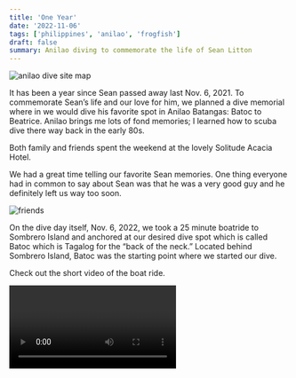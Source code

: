 ```yaml
---
title: 'One Year'
date: '2022-11-06'
tags: ['philippines', 'anilao', 'frogfish']
draft: false
summary: Anilao diving to commemorate the life of Sean Litton
---
```


<Image
  src="/static/images/one-year/anilao-dive-sites.jpg"
  width={800}
  height={927}
  alt="anilao dive site map"
/>

It has been a year since Sean passed away last Nov. 6, 2021. To commemorate Sean’s life and our love for him, we planned a dive memorial where in we would dive his favorite spot in Anilao Batangas: Batoc to Beatrice. Anilao brings me lots of fond memories; I learned how to scuba dive there way back in the early 80s.

Both family and friends spent the weekend at the lovely Solitude Acacia Hotel.

We had a great time telling our favorite Sean memories. One thing everyone had in common to say about Sean was that he was a very good guy and he definitely left us way too soon.

<Image src="/static/images/one-year/sean-friends.jpg" width={800} height={927} alt="friends" />

On the dive day itself, Nov. 6, 2022, we took a 25 minute boatride to Sombrero Island and anchored at our desired dive spot which is called Batoc which is Tagalog for the “back of the neck.” Located behind Sombrero Island, Batoc was the starting point where we started our dive.

Check out the short video of the boat ride.

<Video embedId="LhDCmt5rY6s?si=z8xSNbW1bA4YIyyD" />

If your are reading this from a mobile device, watch the video [here](https://youtube.com/shorts/LhDCmt5rY6s?si=MpDsJQV32X34La9U).

Sombrero is a Tagalog word (and a Spanish one too) for hat as you can see with the island’s shape.

<Image src="/static/images/one-year/sombrero.jpg" width={800} height={927} alt="sombrero" />

I was with Sean, his girlfriend Gabbie, and his first shnauzer Milo, in this same dive site back in February 2015.

<Image
  src="/static/images/one-year/sean-gaby-milo-osay.jpg"
  width={800}
  height={927}
  alt="sean and family"
/>

Prior to spreading Sean’s ashes, my sister Jenny, gave a very beautiful speech stating how we all loved and missed Sean, thanked everybody for spending the time to be at the event, and that although the price of love is grief, we would do it all over again.

<Video embedId="A4T-IHjfODQ?si=LlbKouBu_mGvnu2O" />

If your are reading this blog from a mobile device, watch the video [here](https://www.youtube.com/shorts/A4T-IHjfODQ).

The dive site usually has some current but not this time; the conditions were perfect! No current at all going from Batoc to Beatrice. The highlight for me was this very shy yellowish frogfish. I spotted it swimming to this wall and it was challenging to get a shot of her but I managed.

<Image
  src="/static/images/one-year/yellow-frog-fish.jpg"
  width={800}
  height={927}
  alt="yellow frog fish"
/>

Additional photos are [here](https://adobe.ly/3hiDHae).

I’m hanging out doing more dives the next few days so I’ll be posting more photos. Stay tuned! 🤿
